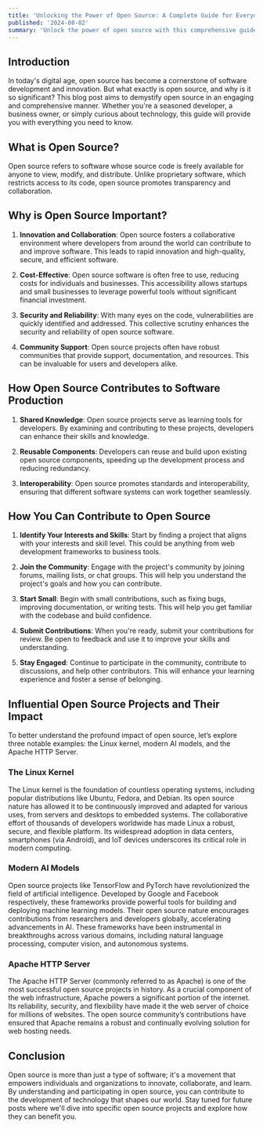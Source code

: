 ```yaml
---
title: 'Unlocking the Power of Open Source: A Complete Guide for Everyone'
published: '2024-08-02'
summary: 'Unlock the power of open source with this comprehensive guide, discover what open source is, why it matters, and how you can contribute. Learn about influential open-source rojects and understand their significant impact on technology and innovation.'
---
```


## Introduction

In today's digital age, open source has become a cornerstone of software development and innovation. But what exactly is open source, and why is it so significant? This blog post aims to demystify open source in an engaging and comprehensive manner. Whether you're a seasoned developer, a business owner, or simply curious about technology, this guide will provide you with everything you need to know.

## What is Open Source?

Open source refers to software whose source code is freely available for anyone to view, modify, and distribute. Unlike proprietary software, which restricts access to its code, open source promotes transparency and collaboration.

## Why is Open Source Important?

1. **Innovation and Collaboration**: Open source fosters a collaborative environment where developers from around the world can contribute to and improve software. This leads to rapid innovation and high-quality, secure, and efficient software.

2. **Cost-Effective**: Open source software is often free to use, reducing costs for individuals and businesses. This accessibility allows startups and small businesses to leverage powerful tools without significant financial investment.

3. **Security and Reliability**: With many eyes on the code, vulnerabilities are quickly identified and addressed. This collective scrutiny enhances the security and reliability of open source software.

4. **Community Support**: Open source projects often have robust communities that provide support, documentation, and resources. This can be invaluable for users and developers alike.

## How Open Source Contributes to Software Production

1. **Shared Knowledge**: Open source projects serve as learning tools for developers. By examining and contributing to these projects, developers can enhance their skills and knowledge.

2. **Reusable Components**: Developers can reuse and build upon existing open source components, speeding up the development process and reducing redundancy.

3. **Interoperability**: Open source promotes standards and interoperability, ensuring that different software systems can work together seamlessly.

## How You Can Contribute to Open Source

1. **Identify Your Interests and Skills**: Start by finding a project that aligns with your interests and skill level. This could be anything from web development frameworks to business tools.

2. **Join the Community**: Engage with the project's community by joining forums, mailing lists, or chat groups. This will help you understand the project's goals and how you can contribute.

3. **Start Small**: Begin with small contributions, such as fixing bugs, improving documentation, or writing tests. This will help you get familiar with the codebase and build confidence.

4. **Submit Contributions**: When you're ready, submit your contributions for review. Be open to feedback and use it to improve your skills and understanding.

5. **Stay Engaged**: Continue to participate in the community, contribute to discussions, and help other contributors. This will enhance your learning experience and foster a sense of belonging.

## Influential Open Source Projects and Their Impact

To better understand the profound impact of open source, let’s explore three notable examples: the Linux kernel, modern AI models, and the Apache HTTP Server.

### The Linux Kernel

The Linux kernel is the foundation of countless operating systems, including popular distributions like Ubuntu, Fedora, and Debian. Its open source nature has allowed it to be continuously improved and adapted for various uses, from servers and desktops to embedded systems. The collaborative effort of thousands of developers worldwide has made Linux a robust, secure, and flexible platform. Its widespread adoption in data centers, smartphones (via Android), and IoT devices underscores its critical role in modern computing.

### Modern AI Models

Open source projects like TensorFlow and PyTorch have revolutionized the field of artificial intelligence. Developed by Google and Facebook respectively, these frameworks provide powerful tools for building and deploying machine learning models. Their open source nature encourages contributions from researchers and developers globally, accelerating advancements in AI. These frameworks have been instrumental in breakthroughs across various domains, including natural language processing, computer vision, and autonomous systems.

### Apache HTTP Server

The Apache HTTP Server (commonly referred to as Apache) is one of the most successful open source projects in history. As a crucial component of the web infrastructure, Apache powers a significant portion of the internet. Its reliability, security, and flexibility have made it the web server of choice for millions of websites. The open source community’s contributions have ensured that Apache remains a robust and continually evolving solution for web hosting needs.

## Conclusion

Open source is more than just a type of software; it's a movement that empowers individuals and organizations to innovate, collaborate, and learn. By understanding and participating in open source, you can contribute to the development of technology that shapes our world. Stay tuned for future posts where we'll dive into specific open source projects and explore how they can benefit you.
